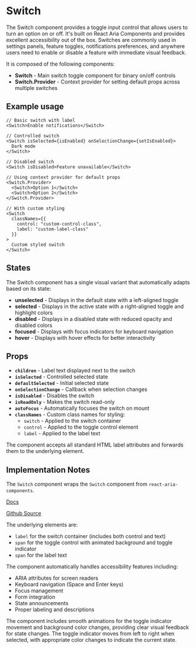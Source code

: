 

<Meta of={SwitchStories} />

# Switch
The Switch component provides a toggle input control that allows users to turn an option on or off. It's built on React Aria Components and provides excellent accessibility out of the box. Switches are commonly used in settings panels, feature toggles, notifications preferences, and anywhere users need to enable or disable a feature with immediate visual feedback.

It is composed of the following components:

- **Switch** - Main switch toggle component for binary on/off controls
- **Switch.Provider** - Context provider for setting default props across multiple switches

## Example usage
```tsx
// Basic switch with label
<Switch>Enable notifications</Switch>

// Controlled switch
<Switch isSelected={isEnabled} onSelectionChange={setIsEnabled}>
  Dark mode
</Switch>

// Disabled switch
<Switch isDisabled>Feature unavailable</Switch>

// Using context provider for default props
<Switch.Provider>
  <Switch>Option 1</Switch>
  <Switch>Option 2</Switch>
</Switch.Provider>

// With custom styling
<Switch
  classNames={{
    control: "custom-control-class",
    label: "custom-label-class"
  }}
>
  Custom styled switch
</Switch>
```

## States

The Switch component has a single visual variant that automatically adapts based on its state:
* **unselected** - Displays in the default state with a left-aligned toggle
* **selected** - Displays in the active state with a right-aligned toggle and highlight colors
* **disabled** - Displays in a disabled state with reduced opacity and disabled colors
* **focused** - Displays with focus indicators for keyboard navigation
* **hover** - Displays with hover effects for better interactivity

<Canvas of={SwitchStories.Default} />

## Props

* **`children`** - Label text displayed next to the switch
* **`isSelected`** - Controlled selected state
* **`defaultSelected`** - Initial selected state
* **`onSelectionChange`** - Callback when selection changes
* **`isDisabled`** - Disables the switch
* **`isReadOnly`** - Makes the switch read-only
* **`autoFocus`** - Automatically focuses the switch on mount
* **`classNames`** - Custom class names for styling:
  * `switch` - Applied to the switch container
  * `control` - Applied to the toggle control element
  * `label` - Applied to the label text

The component accepts all standard HTML label attributes and forwards them to the underlying element.

## Implementation Notes
The `Switch` component wraps the `Switch` component from `react-aria-components`.

[Docs](https://react-spectrum.adobe.com/react-spectrum/Switch.html)

[Github Source](https://github.com/gohypergiant/standard-toolkit/tree/main/design-toolkit/components/src/components/switch)

The underlying elements are:
- `label` for the switch container (includes both control and text)
- `span` for the toggle control with animated background and toggle indicator
- `span` for the label text

The component automatically handles accessibility features including:
- ARIA attributes for screen readers
- Keyboard navigation (Space and Enter keys)
- Focus management
- Form integration
- State announcements
- Proper labeling and descriptions

The component includes smooth animations for the toggle indicator movement and background color changes, providing clear visual feedback for state changes. The toggle indicator moves from left to right when selected, with appropriate color changes to indicate the current state.
